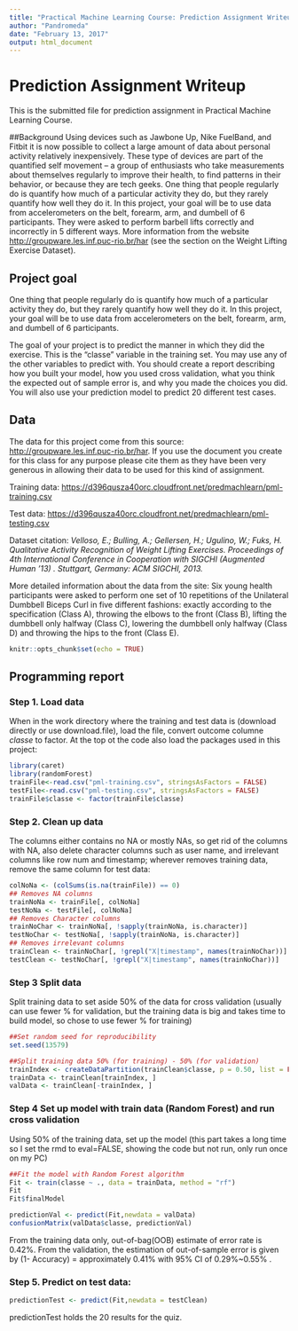 ---
title: "Practical Machine Learning Course: Prediction Assignment Writeup"
author: "Pandromeda"
date: "February 13, 2017"
output: html_document
---

Prediction Assignment Writeup
=================================================================

This is the submitted file for prediction assignment in Practical Machine Learning Course.

##Background
Using devices such as Jawbone Up, Nike FuelBand, and Fitbit it is now possible to collect a large amount of data about personal activity relatively inexpensively. These type of devices are part of the quantified self movement – a group of enthusiasts who take measurements about themselves regularly to improve their health, to find patterns in their behavior, or because they are tech geeks. One thing that people regularly do is quantify how much of a particular activity they do, but they rarely quantify how well they do it. In this project, your goal will be to use data from accelerometers on the belt, forearm, arm, and dumbell of 6 participants. They were asked to perform barbell lifts correctly and incorrectly in 5 different ways. More information from the website [http://groupware.les.inf.puc-rio.br/har](http://groupware.les.inf.puc-rio.br/har) (see the section on the Weight Lifting Exercise Dataset).

## Project goal

One thing that people regularly do is quantify how much of a particular activity they do, but they rarely quantify how well they do it. In this project, your goal will be to use data from accelerometers on the belt, forearm, arm, and dumbell of 6 participants.

The goal of your project is to predict the manner in which they did the exercise. This is the "classe" variable in the training set. You may use any of the other variables to predict with. You should create a report describing how you built your model, how you used cross validation, what you think the expected out of sample error is, and why you made the choices you did. You will also use your prediction model to predict 20 different test cases.

## Data

The data for this project come from this source: [http://groupware.les.inf.puc-rio.br/har](http://groupware.les.inf.puc-rio.br/har). If you use the document you create for this class for any purpose please cite them as they have been very generous in allowing their data to be used for this kind of assignment.

Training data:
[https://d396qusza40orc.cloudfront.net/predmachlearn/pml-training.csv](https://d396qusza40orc.cloudfront.net/predmachlearn/pml-training.csv)

Test data:
[https://d396qusza40orc.cloudfront.net/predmachlearn/pml-testing.csv](https://d396qusza40orc.cloudfront.net/predmachlearn/pml-testing.csv)


Dataset citation: *Velloso, E.; Bulling, A.; Gellersen, H.; Ugulino, W.; Fuks, H. Qualitative Activity Recognition of Weight Lifting Exercises. Proceedings of 4th International Conference in Cooperation with SIGCHI (Augmented Human '13) . Stuttgart, Germany: ACM SIGCHI, 2013.* 

More detailed information about the data from the site: Six young health participants were asked to perform one set of 10 repetitions of the Unilateral Dumbbell Biceps Curl in five different fashions: exactly according to the specification (Class A), throwing the elbows to the front (Class B), lifting the dumbbell only halfway (Class C), lowering the dumbbell only halfway (Class D) and throwing the hips to the front (Class E).

```{r setup, include=FALSE}
knitr::opts_chunk$set(echo = TRUE)
```

## Programming report
### Step 1. Load data

When in the work directory where the training and test data is (download directly or use download.file), load the file, convert outcome columne *classe* to factor. 
At the top ot the code also load the packages used in this project:
```{r readfile, message=FALSE, warning=FALSE}
library(caret)
library(randomForest)
trainFile<-read.csv("pml-training.csv", stringsAsFactors = FALSE)
testFile<-read.csv("pml-testing.csv", stringsAsFactors = FALSE)
trainFile$classe <- factor(trainFile$classe)

```

### Step 2. Clean up data

The columns either contains no NA or mostly NAs, so get rid of the columns with NA, also delete character columns such as user name, and irrelevant columns like row num and timestamp; wherever removes training data, remove the same column for test data:

```{r clean, message=FALSE, warning=FALSE}
colNoNa <- (colSums(is.na(trainFile)) == 0)
## Removes NA columns
trainNoNa <- trainFile[, colNoNa]
testNoNa <- testFile[, colNoNa]
## Removes Character columns
trainNoChar <- trainNoNa[, !sapply(trainNoNa, is.character)]
testNoChar <- testNoNa[, !sapply(trainNoNa, is.character)]
## Removes irrelevant columns
trainClean <- trainNoChar[, !grepl("X|timestamp", names(trainNoChar))]
testClean <- testNoChar[, !grepl("X|timestamp", names(trainNoChar))]
```

### Step 3 Split data

Split training data to set aside 50% of the data for cross validation (usually can use fewer % for validation, but the training data is big and takes time to build model, so chose to use fewer % for training)
```{r split, message=FALSE, warning=FALSE}
##Set random seed for reproducibility
set.seed(13579)

##Split training data 50% (for training) - 50% (for validation)
trainIndex <- createDataPartition(trainClean$classe, p = 0.50, list = FALSE)
trainData <- trainClean[trainIndex, ]
valData <- trainClean[-trainIndex, ]

```

### Step 4 Set up model with train data (Random Forest) and run cross validation

Using 50% of the training data, set up the model (this part takes a long time so I set the rmd to eval=FALSE, showing the code but not run, only run once on my PC)
```{r train, message=FALSE, warning=FALSE, eval=FALSE}
##Fit the model with Random Forest algorithm
Fit <- train(classe ~ ., data = trainData, method = "rf")
Fit
Fit$finalModel

predictionVal <- predict(Fit,newdata = valData)
confusionMatrix(valData$classe, predictionVal)

```
From the training data only, out-of-bag(OOB) estimate of  error rate is 0.42%. 
From the validation, the estimation of out-of-sample error is given by (1- Accuracy) = approximately 0.41% with 95% CI of 0.29%~0.55% . 

### Step 5. Predict on test data:

```{r predict, eval=FALSE}
predictionTest <- predict(Fit,newdata = testClean)
```

predictionTest holds the 20 results for the quiz.

